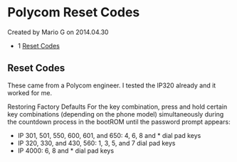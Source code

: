 
# Polycom Reset Codes 

 Created by  Mario G on 2014.04.30

* 1 [Reset Codes](#reset-codes)

## Reset Codes

These came from a Polycom engineer. I tested the IP320 already and it worked for me.

Restoring Factory Defaults For the key combination, press and hold certain key combinations (depending on the phone model) simultaneously during the countdown process in the bootROM until the password prompt appears:

* IP 301, 501, 550, 600, 601, and 650: 4, 6, 8 and \* dial pad keys
* IP 320, 330, and 430, 560: 1, 3, 5, and 7 dial pad keys
* IP 4000: 6, 8 and \* dial pad keys


